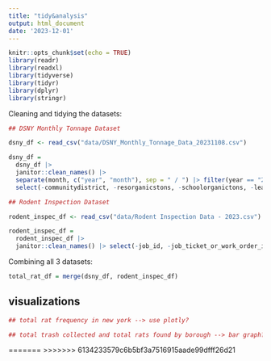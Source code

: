 ```yaml
---
title: "tidy&analysis"
output: html_document
date: '2023-12-01'
---
```


```r
knitr::opts_chunk$set(echo = TRUE)
library(readr)
library(readxl)
library(tidyverse)
library(tidyr)
library(dplyr)
library(stringr)
```

Cleaning and tidying the datasets: 

```r
## DSNY Monthly Tonnage Dataset 

dsny_df <- read_csv("data/DSNY_Monthly_Tonnage_Data_20231108.csv") 

dsny_df = 
  dsny_df |> 
  janitor::clean_names() |> 
  separate(month, c("year", "month"), sep = " / ") |> filter(year == "2023") |> 
  select(-communitydistrict, -resorganicstons, -schoolorganictons, -leavesorganictons, -xmastreetons)
```

```r
## Rodent Inspection Dataset 

rodent_inspec_df <- read_csv("data/Rodent Inspection Data - 2023.csv")

rodent_inspec_df = 
  rodent_inspec_df |> 
  janitor::clean_names() |> select(-job_id, -job_ticket_or_work_order_id, -job_progress, -bbl, -house_number, -street_name, -block, -lot, -approved_date, -location, -community_board, -council_district, -census_tract, -bin, -nta)
```

Combining all 3 datasets: 

```r
total_rat_df = merge(dsny_df, rodent_inspec_df)
```

## visualizations 

```r
## total rat frequency in new york --> use plotly? 

## total trash collected and total rats found by borough --> bar graph?


```

=======
>>>>>>> 6134233579c6b5bf3a7516915aade99dfff26d21
